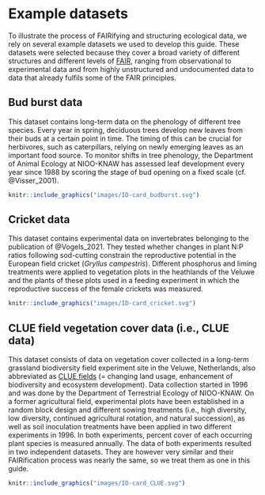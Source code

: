 # Example datasets {#example-datasets} 
To illustrate the process of FAIRifying and structuring ecological data, we rely on several example datasets we used to develop this guide. These datasets were selected because they cover a broad variety of different structures and different levels of [FAIR](#FAIR), ranging from observational to experimental data and from highly unstructured and undocumented data to data that already fulfils some of the FAIR principles. 

## Bud burst data {#budburst}
This dataset contains long-term data on the phenology of different tree species. Every year in spring, deciduous trees develop new leaves from their buds at a certain point in time. The timing of this can be crucial for herbivores, such as caterpillars, relying on newly emerging leaves as an important food source. To monitor shifts in tree phenology, the Department of Animal Ecology at NIOO-KNAW has assessed leaf development every year since 1988 by scoring the stage of bud opening on a fixed scale (cf. @Visser_2001). 

```r

knitr::include_graphics("images/ID-card_budburst.svg")

```

## Cricket data {#cricket} 
This dataset contains experimental data on invertebrates belonging to the publication of @Vogels_2021. They tested whether changes in plant N:P ratios following sod-cutting constrain the reproductive potential in the European field cricket (*Gryllus campestris*). Different phosphorus and liming treatments were applied to vegetation plots in the heathlands of the Veluwe and the plants of these plots used in a feeding experiment in which the reproductive success of the female crickets was measured. 

```r

knitr::include_graphics("images/ID-card_cricket.svg")

```

## CLUE field vegetation cover data (i.e., CLUE data) {#CLUE}
This dataset consists of data on vegetation cover collected in a long-term grassland biodiversity field experiment site in the Veluwe, Netherlands, also abbreviated as [CLUE fields](https://nioo.knaw.nl/en/facilities/clue-field-veluwe-database) (= changing land usage, enhancement of biodiversity and ecosystem development). Data collection started in 1996 and was done by the Department of Terrestrial Ecology of NIOO-KNAW. On a former agricultural field, experimental plots have been established in a random block design and different sowing treatments (i.e., high diversity, low diversity, continued agricultural rotation, and natural succession), as well as soil inoculation treatments have been applied in two different experiments in 1996. In both experiments, percent cover of each occurring plant species is measured annually. The data of both experiments resulted in two independent datasets. They are however very similar and their FAIRification process was nearly the same, so we treat them as one in this guide. 


```r

knitr::include_graphics("images/ID-card_CLUE.svg")

```
